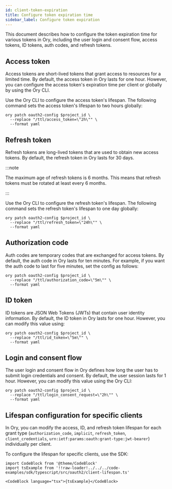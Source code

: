 ```yaml
---
id: client-token-expiration
title: Configure token expiration time
sidebar_label: Configure token expiration
---
```


This document describes how to configure the token expiration time for various tokens in Ory, including the user login and consent
flow, access tokens, ID tokens, auth codes, and refresh tokens.

## Access token

Access tokens are short-lived tokens that grant access to resources for a limited time. By default, the access token in Ory lasts
for one hour. However, you can configure the access token's expiration time per client or globally by using the Ory CLI.

Use the Ory CLI to configure the access token's lifespan. The following command sets the access token's lifespan to two hours
globally:

```shell
ory patch oauth2-config $project_id \
  --replace "/ttl/access_token=\"2h\"" \
  --format yaml
```

## Refresh token

Refresh tokens are long-lived tokens that are used to obtain new access tokens. By default, the refresh token in Ory lasts for 30
days.

:::note

The maximum age of refresh tokens is 6 months. This means that refresh tokens must be rotated at least every 6 months.

:::

Use the Ory CLI to configure the refresh token's lifespan. The following command sets the refresh token's lifespan to one day
globally:

```shell
ory patch oauth2-config $project_id \
  --replace "/ttl/refresh_token=\"24h\"" \
  --format yaml
```

## Authorization code

Auth codes are temporary codes that are exchanged for access tokens. By default, the auth code in Ory lasts for ten minutes. For
example, if you want the auth code to last for five minutes, set the config as follows:

```shell
ory patch oauth2-config $project_id \
  --replace "/ttl/authorization_code=\"5m\"" \
  --format yaml
```

## ID token

ID tokens are JSON Web Tokens (JWTs) that contain user identity information. By default, the ID token in Ory lasts for one hour.
However, you can modify this value using:

```shell
ory patch oauth2-config $project_id \
  --replace "/ttl/id_token=\"5m\"" \
  --format yaml
```

## Login and consent flow

The user login and consent flow in Ory defines how long the user has to submit login credentials and consent. By default, the user
session lasts for 1 hour. However, you can modify this value using the Ory CLI:

```shell
ory patch oauth2-config $project_id \
  --replace "/ttl/login_consent_request=\"2h\"" \
  --format yaml
```

## Lifespan configuration for specific clients

In Ory, you can modify the access, ID, and refresh token lifespan for each grant type (`authorization_code`, `implicit`,
`refresh_token`, `client_credentials`, `urn:ietf:params:oauth:grant-type:jwt-bearer`) individually per client.

To configure the lifespan for specific clients, use the SDK:

```mdx-code-block
import CodeBlock from '@theme/CodeBlock'
import tsExample from '!!raw-loader!../../../code-examples/sdk/typescript/src/oauth2/client-lifespan.ts'

<CodeBlock language="tsx">{tsExample}</CodeBlock>
```
